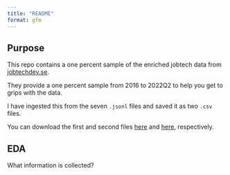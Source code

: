 ```yaml
---
title: "README"
format: gfm
---
```


## Purpose

This repo contains a one percent sample of the enriched jobtech data from [jobtechdev.se](https://jobtechdev.se/sv).

They provide a one percent sample from 2016 to 2022Q2 to help you get to grips with the data.

I have ingested this from the seven `.jsonl` files and saved it as two `.csv` files.

You can download the first and second files [here](data/job_tech_data_pt_1.csv) and [here](data/job_tech_data_pt_2.csv), respectively.

## EDA

What information is collected?

```r

```

